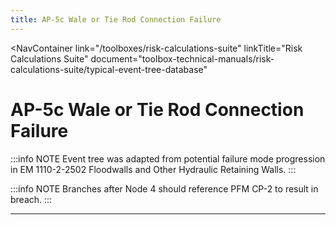 ```yaml
---
title: AP-5c Wale or Tie Rod Connection Failure
---
```



<NavContainer
  link="/toolboxes/risk-calculations-suite"
  linkTitle="Risk Calculations Suite"
  document="toolbox-technical-manuals/risk-calculations-suite/typical-event-tree-database"
></NavContainer>

# AP-5c Wale or Tie Rod Connection Failure

:::info NOTE
Event tree was adapted from potential failure mode progression in EM 1110-2-2502 Floodwalls and Other Hydraulic Retaining Walls.
:::

<FigureNoRef 
    src="/figures/toolbox-technical-manuals/risk-calculations-suite/typical-event-tree-database/v1.3/AP-5c-Wale-or-Tie-Rod-Connection-Failure.png" 
    alt="AP-5c Wale or Tie Rod Connection Failure event tree" />

:::info NOTE
Branches after Node 4 should reference PFM CP-2 to result in breach.
:::

---
